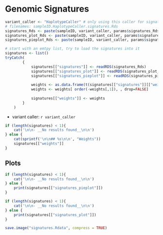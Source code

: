 # Genomic Signatures

```r
variant_caller <- "HaplotypeCaller" # only using this caller for signatures right now, should be embedded in filename
# filenames: sampleID.HaplotypeCaller.signatures.Rds
signatures_Rds <- paste(sampleID, variant_caller, params$signatures_Rds, sep = '.')[1] 
signatures_plot_Rds <- paste(sampleID, variant_caller, params$signatures_plot_Rds, sep = '.')[1]
signatures_pieplot_Rds <- paste(sampleID, variant_caller, params$signatures_pieplot_Rds, sep = '.')[1]

# start with an emtpy list, try to load the signatures into it
signatures <- list()
tryCatch(
        {
            signatures[["signatures"]] <- readRDS(signatures_Rds)
            signatures[["signatures_plot"]] <- readRDS(signatures_plot_Rds)
            signatures[["signatures_pieplot"]] <- readRDS(signatures_pieplot_Rds)
            
            weights <- as.data.frame(t(signatures[["signatures"]][["weights"]]))
            weights <- weights[ order(-weights[,1]), , drop=FALSE]
            
            signatures[["weights"]] <- weights
        }
    )

```

- variant caller: `r variant_caller`

```r
if (length(signatures) < 1){
    cat('\n\n- __No results found__\n\n')
} else {
    cat(sprintf('\n\n## %s\n\n', "Weights"))
    signatures[["weights"]]
}

```

## Plots

```r
if (length(signatures) < 1){
    cat('\n\n- __No results found__\n\n')
} else {
    print(signatures[["signatures_pieplot"]])
}

```


```r
if (length(signatures) < 1){
    cat('\n\n- __No results found__\n\n')
} else {
    print(signatures[["signatures_plot"]])
}

```


```r
save.image("signatures.Rdata", compress = TRUE)
```